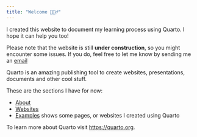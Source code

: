 ```yaml
---
title: "Welcome 🙋🏽‍♂️"
---
```


I created this website to document my learning process using Quarto. I hope it can help you too! 


::: {.callout-caution}
Please note that the website is still **under construction**, so you might encounter some issues. If you do, feel free to let me know by sending me an [email](mailto:angelofgdsantos@gmail.com)
:::

Quarto is an amazing publishing tool to create websites, presentations, documents and other cool stuff. 

These are the sections I have for now:

- [About](about.qmd)
- [Websites](websites.qmd)
- <u>Examples</u> shows some pages, or websites I created using Quarto


To learn more about Quarto visit <https://quarto.org>.
